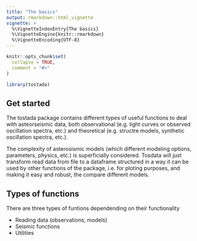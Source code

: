 ```yaml
---
title: "The basics"
output: rmarkdown::html_vignette
vignette: >
  %\VignetteIndexEntry{The basics}
  %\VignetteEngine{knitr::rmarkdown}
  %\VignetteEncoding{UTF-8}
---
```


```r
knitr::opts_chunk$set(
  collapse = TRUE,
  comment = "#>"
)
```

```r
library(tostada)
```

## Get started
The tostada package contains different types of useful functions to 
deal with asteorseismic data, both observational (e.g. light curves or 
observed oscillation spectra, etc.) and theoretical (e.g. structre models, 
synthetic oscillation spectra, etc.).

The complexity of asterosismic models (which different modeling options, 
parameters, physics, etc.) is superficially considered. Tosdata will just 
transform read data from file to a dataframe structured in a way it can be 
used by other functions of the package, i.e. for ploting purposes, and 
making it easy and robust, the compare different models.

## Types of functions
There are three types of funtions dependending on their functionality

  - Reading data (observations, models)
  - Seismic functions
  - Utilities
